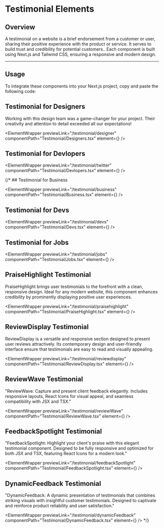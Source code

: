 
# Testimonial Elements

## Overview

A testimonial on a website is a brief endorsement from a customer or user, sharing their positive experience with the product or service. It serves to build trust and credibility for potential customers.. Each component is built using Next.js and Tailwind CSS, ensuring a responsive and modern design.

---

## Usage

To integrate these components into your Next.js project, copy and paste the following code:

## Testimonial for Designers

Working with this design team was a game-changer for your project. Their creativity and attention to detail exceeded all our expectations!

<ElementWrapper
  previewLink="/testimonial/designer"
  componentPath="Testimonial/Designers.tsx"
  element={<Designers />}
/>

## Testimonial for Devlopers

<ElementWrapper
  previewLink="/testimonial/twitter"
  componentPath="Testimonial/Devlopers.tsx"
  element={<Devlopers />}
/>

{/\* ## Testimonial for Business

<ElementWrapper
  previewLink="/testimonial/business"
  componentPath="Testimonial/Business.tsx"
  element={<Business />}
/>

## Testimonial for Devs

<ElementWrapper
  previewLink="/testimonial/devs"
  componentPath="Testimonial/Devs.tsx"
  element={<Devs />}
/>

## Testimonial for Jobs

<ElementWrapper
  previewLink="/testimonial/jobs"
  componentPath="Testimonial/Jobs.tsx"
  element={<Jobs />}
/>

## PraiseHighlight Testimonial

PraiseHighlight brings user testimonials to the forefront with a clean, responsive design. Ideal for any modern website, this component enhances credibility by prominently displaying positive user experiences.

<ElementWrapper
  previewLink="/testimonial/praisehighlight"
  componentPath="Testimonial/PraiseHighlight.tsx"
  element={<PraiseHighlight />}
/>

## ReviewDisplay Testimonial

ReviewDisplay is a versatile and responsive section designed to present user reviews attractively. Its contemporary design and user-friendly interface ensure that testimonials are easy to read and visually appealing.

<ElementWrapper
  previewLink="/testimonial/reviewdisplay"
  componentPath="Testimonial/ReviewDisplay.tsx"
  element={<ReviewDisplay />}
/>

## ReviewWave Testimonial

"ReviewWave: Capture and present client feedback elegantly. Includes responsive layouts, React Icons for visual appeal, and seamless compatibility with JSX and TSX."

<ElementWrapper
  previewLink="/testimonial/reviewWave"
  componentPath="Testimonial/ReviewWave.tsx"
  element={<ReviewWave />}
/>

## FeedbackSpotlight Testimonial

"FeedbackSpotlight: Highlight your client's praise with this elegant testimonial component. Designed to be fully responsive and optimized for both JSX and TSX, featuring React Icons for a modern look."

<ElementWrapper
  previewLink="/testimonial/feedbackSpotlight"
  componentPath="Testimonial/FeedbackSpotlight.tsx"
  element={<FeedbackSpotlight />}
/>

## DynamicFeedback Testimonial

"DynamicFeedback: A dynamic presentation of testimonials that combines striking visuals with insightful customer testimonials. Designed to captivate and reinforce product reliability and user satisfaction."

<ElementWrapper
  previewLink="/testimonial/dynamicFeedback"
  componentPath="Testimonial/DynamicFeedback.tsx"
  element={<DynamicFeedback />}
/>
*/}
